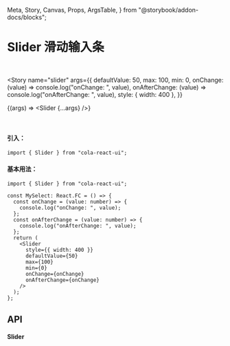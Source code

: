   Meta,
  Story,
  Canvas,
  Props,
  ArgsTable,
} from "@storybook/addon-docs/blocks";

<Meta title="Slider 滑动输入条" component={Slider} />

# Slider 滑动输入条

<br />

<Story
  name="slider"
  args={{
    defaultValue: 50,
    max: 100,
    min: 0,
    onChange: (value) => console.log("onChange: ", value),
    onAfterChange: (value) => console.log("onAfterChange: ", value),
    style: { width: 400 },
  }}
>
  {(args) => <Slider {...args} />}
</Story>

<br />

#### 引入：

```tsx
import { Slider } from "cola-react-ui";
```

#### 基本用法：

```tsx
import { Slider } from "cola-react-ui";

const MySelect: React.FC = () => {
  const onChange = (value: number) => {
    console.log("onChange: ", value);
  };
  const onAfterChange = (value: number) => {
    console.log("onAfterChange: ", value);
  };
  return (
    <Slider
      style={{ width: 400 }}
      defaultValue={50}
      max={100}
      min={0}
      onChange={onChange}
      onAfterChange={onChange}
    />
  );
};
```

## API

#### Slider

<Props of={Slider} />
